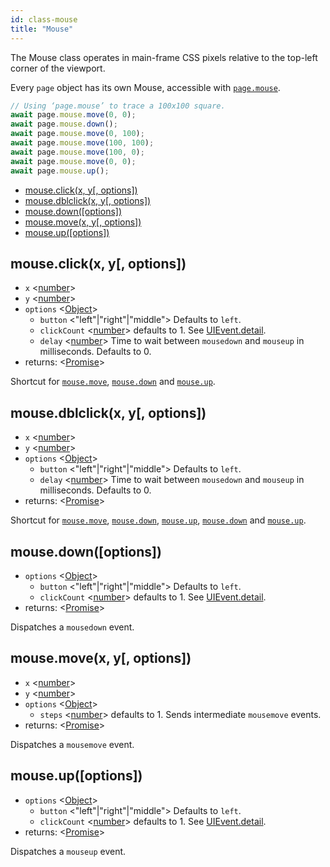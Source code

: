 ```yaml
---
id: class-mouse
title: "Mouse"
---
```



The Mouse class operates in main-frame CSS pixels relative to the top-left corner of the viewport.

Every `page` object has its own Mouse, accessible with [`page.mouse`](api/class-page.mdx#pagemouse).

```js
// Using ‘page.mouse’ to trace a 100x100 square.
await page.mouse.move(0, 0);
await page.mouse.down();
await page.mouse.move(0, 100);
await page.mouse.move(100, 100);
await page.mouse.move(100, 0);
await page.mouse.move(0, 0);
await page.mouse.up();
```

<!-- GEN:toc -->
- [mouse.click(x, y[, options])](api/class-mouse.mdx#mouseclickx-y-options)
- [mouse.dblclick(x, y[, options])](api/class-mouse.mdx#mousedblclickx-y-options)
- [mouse.down([options])](api/class-mouse.mdx#mousedownoptions)
- [mouse.move(x, y[, options])](api/class-mouse.mdx#mousemovex-y-options)
- [mouse.up([options])](api/class-mouse.mdx#mouseupoptions)
<!-- GEN:stop -->

## mouse.click(x, y[, options])
- `x` <[number]>
- `y` <[number]>
- `options` <[Object]>
  - `button` <"left"|"right"|"middle"> Defaults to `left`.
  - `clickCount` <[number]> defaults to 1. See [UIEvent.detail].
  - `delay` <[number]> Time to wait between `mousedown` and `mouseup` in milliseconds. Defaults to 0.
- returns: <[Promise]>

Shortcut for [`mouse.move`](#mousemovex-y-options), [`mouse.down`](#mousedownoptions) and [`mouse.up`](#mouseupoptions).

## mouse.dblclick(x, y[, options])
- `x` <[number]>
- `y` <[number]>
- `options` <[Object]>
  - `button` <"left"|"right"|"middle"> Defaults to `left`.
  - `delay` <[number]> Time to wait between `mousedown` and `mouseup` in milliseconds. Defaults to 0.
- returns: <[Promise]>

Shortcut for [`mouse.move`](#mousemovex-y-options), [`mouse.down`](#mousedownoptions), [`mouse.up`](#mouseupoptions), [`mouse.down`](#mousedownoptions) and [`mouse.up`](#mouseupoptions).

## mouse.down([options])
- `options` <[Object]>
  - `button` <"left"|"right"|"middle"> Defaults to `left`.
  - `clickCount` <[number]> defaults to 1. See [UIEvent.detail].
- returns: <[Promise]>

Dispatches a `mousedown` event.

## mouse.move(x, y[, options])
- `x` <[number]>
- `y` <[number]>
- `options` <[Object]>
  - `steps` <[number]> defaults to 1. Sends intermediate `mousemove` events.
- returns: <[Promise]>

Dispatches a `mousemove` event.

## mouse.up([options])
- `options` <[Object]>
  - `button` <"left"|"right"|"middle"> Defaults to `left`.
  - `clickCount` <[number]> defaults to 1. See [UIEvent.detail].
- returns: <[Promise]>

Dispatches a `mouseup` event.




[AXNode]: api/class-accessibility.mdx#accessibilitysnapshotoptions "AXNode"
[Accessibility]: api/class-accessibility.mdx#class-accessibility "Accessibility"
[Array]: https://developer.mozilla.org/en-US/docs/Web/JavaScript/Reference/Global_Objects/Array "Array"
[BrowserServer]: api/class-browser.mdx#class-browserserver  "BrowserServer"
[BrowserContext]: api/class-browsercontext.mdx#class-browsercontext  "BrowserContext"
[BrowserType]: api/class-browsertype.mdx#class-browsertype "BrowserType"
[Browser]: api/class-browser.mdx  "Browser"
[Buffer]: https://nodejs.org/api/buffer.htmlapi.mdx#buffer_class_buffer "Buffer"
[ChildProcess]: https://nodejs.org/api/child_process.html "ChildProcess"
[ChromiumBrowser]: api/class-chromiumbrowser.mdx#class-chromiumbrowser "ChromiumBrowser"
[ChromiumBrowserContext]: api/class-chromiumbrowsercontext.mdx#class-chromiumbrowsercontext "ChromiumBrowserContext"
[ChromiumCoverage]: api/class-chromiumcoverage.mdx#class-chromiumcoverage "ChromiumCoverage"
[CDPSession]: api/class-cdpsession.mdx#class-cdpsession  "CDPSession"
[ConsoleMessage]: api/class-consolemessage.mdx#class-consolemessage "ConsoleMessage"
[Dialog]: api/class-dialog.mdx#class-dialog "Dialog"
[Download]: api/class-download.mdx#class-download "Download"
[ElementHandle]: api/class-elementhandle.mdx#class-elementhandle "ElementHandle"
[Element]: https://developer.mozilla.org/en-US/docs/Web/API/element "Element"
[Error]: https://nodejs.org/api/errors.htmlapi.mdx#errors_class_error "Error"
[EvaluationArgument]: api/evaluationargument.mdx#evaluationargument "Evaluation Argument"
[File]: https://developer.mozilla.org/en-US/docs/Web/API/File "File"
[FileChooser]: api/class-filechooser.mdx#class-filechooser "FileChooser"
[FirefoxBrowser]: api/class-firefoxbrowser.mdx#class-firefoxbrowser "FirefoxBrowser"
[Frame]: api/class-frame.mdx#class-frame "Frame"
[JSHandle]: api/class-jshandle.mdx#class-jshandle "JSHandle"
[Keyboard]: api/class-keyboard.mdx#class-keyboard "Keyboard"
[Logger]: api/class-logger.mdx#class-logger "Logger"
[Map]: https://developer.mozilla.org/en-US/docs/Web/JavaScript/Reference/Global_Objects/Map "Map"
[Mouse]: api/class-mouse.mdx#class-mouse "Mouse"
[Object]: https://developer.mozilla.org/en-US/docs/Web/JavaScript/Reference/Global_Objects/Object "Object"
[Page]: api/class-page.mdx#class-page "Page"
[Playwright]: api/class-playwright.mdx "Playwright"
[Promise]: https://developer.mozilla.org/en-US/docs/Web/JavaScript/Reference/Global_Objects/Promise "Promise"
[RegExp]: https://developer.mozilla.org/en-US/docs/Web/JavaScript/Reference/Global_Objects/RegExp
[Request]: api/class-request.mdx#class-request  "Request"
[Response]: api/class-response.mdx#class-response  "Response"
[Route]: api/class-route.mdx#class-route  "Route"
[Selectors]: api/class-selectors.mdx#class-selectors  "Selectors"
[Serializable]: https://developer.mozilla.org/en-US/docs/Web/JavaScript/Reference/Global_Objects/JSON/stringifyapi.mdx#Description "Serializable"
[TimeoutError]: api/class-timeouterror.mdx#class-timeouterror "TimeoutError"
[UIEvent.detail]: https://developer.mozilla.org/en-US/docs/Web/API/UIEvent/detail "UIEvent.detail"
[URL]: https://nodejs.org/api/url.html
[USKeyboardLayout]: ../src/usKeyboardLayout.ts "USKeyboardLayout"
[UnixTime]: https://en.wikipedia.org/wiki/Unix_time "Unix Time"
[WebKitBrowser]: api/class-webkitbrowser.mdx#class-webkitbrowser "WebKitBrowser"
[Worker]: api/class-worker.mdx#class-worker "Worker"
[boolean]: https://developer.mozilla.org/en-US/docs/Web/JavaScript/Data_structuresapi.mdx#Boolean_type "Boolean"
[function]: https://developer.mozilla.org/en-US/docs/Web/JavaScript/Reference/Global_Objects/Function "Function"
[iterator]: https://developer.mozilla.org/en-US/docs/Web/JavaScript/Reference/Iteration_protocols "Iterator"
[null]: https://developer.mozilla.org/en-US/docs/Web/JavaScript/Reference/Global_Objects/null
[number]: https://developer.mozilla.org/en-US/docs/Web/JavaScript/Data_structuresapi.mdx#Number_type "Number"
[origin]: https://developer.mozilla.org/en-US/docs/Glossary/Origin "Origin"
[selector]: https://developer.mozilla.org/en-US/docs/Web/CSS/CSS_Selectors "selector"
[Readable]: https://nodejs.org/api/stream.htmlapi.mdx#stream_class_stream_readable "Readable"
[string]: https://developer.mozilla.org/en-US/docs/Web/JavaScript/Data_structuresapi.mdx#String_type "String"
[xpath]: https://developer.mozilla.org/en-US/docs/Web/XPath "xpath"

